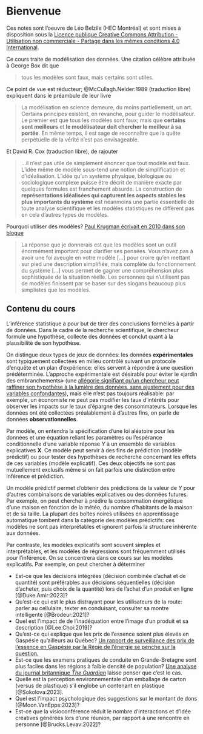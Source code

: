 

# Bienvenue {-}

Ces notes sont l'oeuvre de Léo Belzile (HEC Montréal) et sont mises à disposition sous la [Licence publique Creative Commons Attribution - Utilisation non commerciale - Partage dans les mêmes conditions 4.0 International](https://creativecommons.org/licenses/by-nc-sa/4.0/legalcode.fr).


Ce cours traite de modélisation des données. Une citation célèbre attribuée à George Box dit que

> tous les modèles sont faux, mais certains sont utiles.

Ce point de vue est réducteur;  @McCullagh.Nelder:1989 (traduction libre) expliquent dans le préambule de leur livre

> La modélisation en science demeure, du moins partiellement, un art. Certains principes existent, en revanche, pour guider le modélisateur. Le premier est que tous les modèles sont faux; mais que **certains sont meilleurs** et **le modélisateur doit chercher le meilleur à sa portée**. En même temps, il est sage de reconnaître que la quête perpétuelle de la vérité n’est pas envisageable.

Et David R. Cox (traduction libre), de rajouter

> ...il n’est pas utile de simplement énoncer que tout modèle est faux. L’idée même de modèle sous-tend une notion de simplification et d’idéalisation. L’idée qu’un système physique, biologique ou sociologique complexe puisse être décrit de manière exacte par quelques formules est franchement absurde. La construction de **représentations idéalisées qui capturent les aspects stables les plus importants du système** est néanmoins une partie essentielle de toute analyse scientifique et les modèles statistiques ne diffèrent pas en cela d’autres types de modèles.

Pourquoi utiliser des modèles? [Paul Krugman écrivait en 2010 dans son blogue](https://krugman.blogs.nytimes.com/2010/11/18/debt-deleveraging-and-the-liquidity-trap/)

> La réponse que je donnerais est que les modèles sont un outil énormément important pour clarifier ses pensées. Vous n'avez pas à avoir une foi aveugle en votre modèle [...] pour croire qu'en mettant sur pied une description simplifiée, mais complète du fonctionnement du système [...] vous permet de gagner une compréhension plus sophistiquée de la situation réelle. Les personnes qui n'utilisent pas de modèles finissent par se baser sur des slogans beaucoup plus simplistes que les modèles.

## Contenu du cours

L'inférence statistique a pour but de tirer des conclusions formelles à partir de données. Dans le cadre de la recherche scientifique, le chercheur formule une hypothèse, collecte des données et conclut quant à la plausibilité de son hypothèse.


On distingue deux types de jeux de données: les données **expérimentales** sont typiquement collectées en milieu contrôlé suivant un protocole d'enquête et un plan d'expérience: elles servent à répondre à une question prédéterminée. L'approche expérimentale est désirable pour éviter le «jardin des embranchements» (une [allégorie signifiant qu'un chercheur peut raffiner son hypothèse à la lumière des données, sans ajustement pour des variables confondantes](http://www.stat.columbia.edu/~gelman/research/unpublished/p_hacking.pdf)), mais elle n'est pas toujours réalisable: par exemple, un économiste ne peut pas modifier les taux d'intérêts pour observer les impacts sur le taux d'épargne des consommateurs. Lorsque les données ont été collectées préalablement à d'autres fins, on parle de données **observationnelles**.


Par modèle, on entendra la spécification d'une loi aléatoire pour les données et une équation reliant les paramètres ou l'espérance conditionnelle d'une variable réponse $Y$ à un ensemble de variables explicatives $\mathbf{X}$. Ce modèle peut servir  à des fins de prédiction (modèle prédictif) ou pour tester des hypothèses de recherche concernant les effets de
ces variables (modèle explicatif). Ces deux objectifs ne sont pas mutuellement exclusifs même si on fait parfois une distinction entre inférence et prédiction.

Un modèle prédictif permet d’obtenir des prédictions de la valeur de $Y$ pour d'autres combinaisons de variables explicatives ou des données futures. Par exemple, on peut chercher à prédire la consommation énergétique d’une maison en fonction de la météo, du nombre d’habitants de la maison et de sa taille. La plupart des boîtes noires utilisées en apprentissage automatique tombent dans la catégorie des modèles prédictifs: ces modèles ne sont pas interprétables et ignorent parfois la structure inhérente aux données.


Par contraste, les modèles explicatifs sont souvent simples et interprétables, et les modèles de régressions sont fréquemment utilisés pour l’inférence. On se concentrera dans ce cours sur les modèles explicatifs. Par exemple, on peut chercher à déterminer

- Est-ce que les décisions intégrées (décision combinée d'achat et de quantité) sont préférables aux décisions séquentielles (décision d'acheter, puis choix de la quantité) lors de l'achat d'un produit en ligne [@Duke.Amir:2023]?
- Qu'est-ce qui est le plus distrayant pour les utilisateurs de la route: parler au cellulaire, texter en conduisant, consulter sa montre intelligente [@Brodeur:2021]? 
- Quel est l'impact de de l'inadéquation entre l'image d'un produit et sa description [@Lee.Choi:2019]?
- Qu'est-ce qui explique que les prix de l'essence soient plus élevés en Gaspésie qu'ailleurs au Québec? [Un rapport de surveillance des prix de l'essence en Gaspésie par la Régie de l'énergie se penche sur la question.](https://ici.radio-canada.ca/nouvelle/1463520/prix-essence-gaspesie-rapport-regie-energie)
- Est-ce que les examens pratiques de conduite en Grande-Bretagne sont plus faciles dans les régions à faible densité de population? [Une analyse du journal britannique _The Guardian_ ](https://www.theguardian.com/world/2019/aug/23/an-easy-ride-scottish-village-fuels-debate-driving-test-pass-rates) laisse penser que c'est le cas.
- Quelle est la perception environnementale d'un emballage de carton (versus de plastique) s'il englobe un contenant en plastique [@Sokolova:2023].
- Quel est l'impact psychologique des suggestions sur le montant de dons [@Moon.VanEpps:2023]?
- Est-ce que la visioconférence réduit le nombre d'interactions et d'idée créatives générées lors d'une réunion, par rapport à une rencontre en personne [@Brucks.Levav:2022]?

<!--
- Études supérieures: [est-ce que le prix en vaut la chandelle?](https://www.theglobeandmail.com/report-on-business/is-the-university-experience-worth-the-cost/article31703109/).
-->
